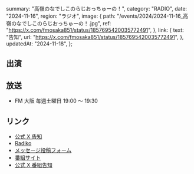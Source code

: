   summary: "高嶺のなでしこのらじおっちゅーの！",
  category: "RADIO",
  date: "2024-11-16",
  region: "ラジオ",
  image: {
    path: "/events/2024/2024-11-16_高嶺のなでしこのらじおっちゅーの！.jpg",
    ref: "https://x.com/fmosaka851/status/1857695420035772491",
  },
  link: {
    text: "告知",
    url: "https://x.com/fmosaka851/status/1857695420035772491",
  },
  updatedAt: "2024-11-18",
};

## 出演

## 放送

- FM 大阪 毎週土曜日 19:00 〜 19:30

## リンク

- [公式 X 告知](https://x.com/takanenofficial/status/1857717750157946996)
- [Radiko](https://radiko.jp/share/?sid=FMO&t=20241005190000)
- [メッセージ投稿フォーム](https://fmosaka.futureartist.net/enquete/354047)
- [番組サイト](https://www.fmosaka.net/_ct/17722199)
- [公式 X 番組告知](https://x.com/takanenofficial/status/1836979149044600863)
